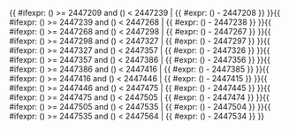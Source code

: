 <includeonly>{{ #ifexpr: ({{{1}}}) >= 2447209 and ({{{1}}}) < 2447239 | {{ #expr: ({{{1}}}) - 2447208 }} }}{{ #ifexpr: ({{{1}}}) >= 2447239 and ({{{1}}}) < 2447268 | {{ #expr: ({{{1}}}) - 2447238 }} }}{{ #ifexpr: ({{{1}}}) >= 2447268 and ({{{1}}}) < 2447298 | {{ #expr: ({{{1}}}) - 2447267 }} }}{{ #ifexpr: ({{{1}}}) >= 2447298 and ({{{1}}}) < 2447327 | {{ #expr: ({{{1}}}) - 2447297 }} }}{{ #ifexpr: ({{{1}}}) >= 2447327 and ({{{1}}}) < 2447357 | {{ #expr: ({{{1}}}) - 2447326 }} }}{{ #ifexpr: ({{{1}}}) >= 2447357 and ({{{1}}}) < 2447386 | {{ #expr: ({{{1}}}) - 2447356 }} }}{{ #ifexpr: ({{{1}}}) >= 2447386 and ({{{1}}}) < 2447416 | {{ #expr: ({{{1}}}) - 2447385 }} }}{{ #ifexpr: ({{{1}}}) >= 2447416 and ({{{1}}}) < 2447446 | {{ #expr: ({{{1}}}) - 2447415 }} }}{{ #ifexpr: ({{{1}}}) >= 2447446 and ({{{1}}}) < 2447475 | {{ #expr: ({{{1}}}) - 2447445 }} }}{{ #ifexpr: ({{{1}}}) >= 2447475 and ({{{1}}}) < 2447505 | {{ #expr: ({{{1}}}) - 2447474 }} }}{{ #ifexpr: ({{{1}}}) >= 2447505 and ({{{1}}}) < 2447535 | {{ #expr: ({{{1}}}) - 2447504 }} }}{{ #ifexpr: ({{{1}}}) >= 2447535 and ({{{1}}}) < 2447564 | {{ #expr: ({{{1}}}) - 2447534 }} }}</includeonly><noinclude>{{Chinese calendar/doc}}

[[Category:使用了分析程序的模板|{{PAGENAME}}]]

</noinclude>
